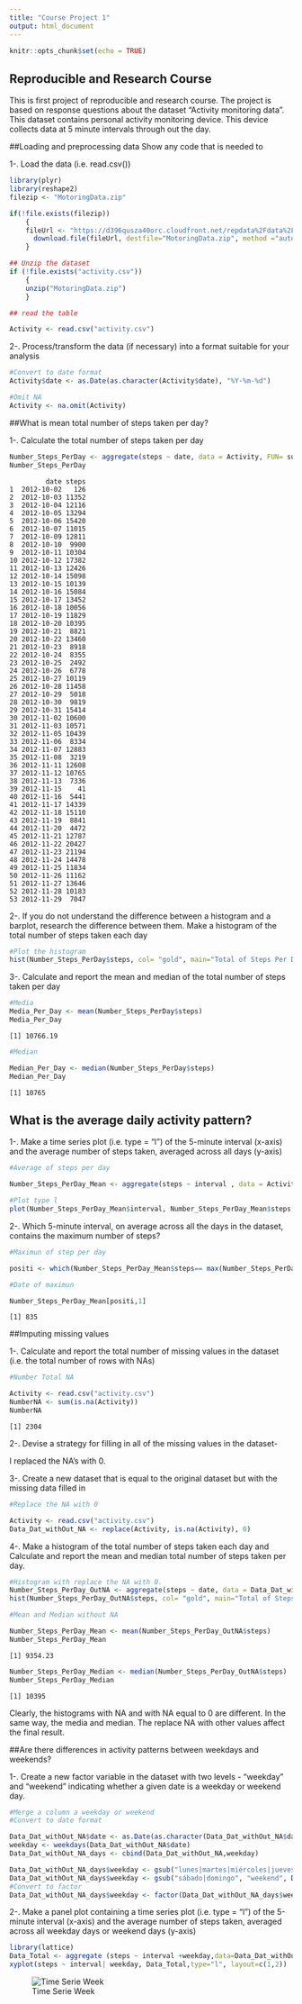 ---
title: "Course Project 1"
output: html_document
---

```{r setup, include=FALSE}
knitr::opts_chunk$set(echo = TRUE)
```

## Reproducible and Research Course

This is first project of reproducible and research course. The project is based on response questions about the dataset "Activity monitoring data". This dataset contains personal activity monitoring device. This device collects data at 5 minute intervals through out the day.


##Loading and preprocessing data
Show any code that is needed to


1-. Load the data (i.e. read.csv())
```{r Load data}
library(plyr)
library(reshape2)
filezip <- "MotoringData.zip"

if(!file.exists(filezip))
	{
	fileUrl <- "https://d396qusza40orc.cloudfront.net/repdata%2Fdata%2Factivity.zip"
      download.file(fileUrl, destfile="MotoringData.zip", method ="auto")
	}

## Unzip the dataset
if (!file.exists("activity.csv")) 
	{ 
  	unzip("MotoringData.zip") 
	}

## read the table

Activity <- read.csv("activity.csv")

```

2-. Process/transform the data (if necessary) into a format suitable for your analysis

```{r Process}
#Convert to date format
Activity$date <- as.Date(as.character(Activity$date), "%Y-%m-%d")

#Omit NA
Activity <- na.omit(Activity)
```

##What is mean total number of steps taken per day?

1-. Calculate the total number of steps taken per day

```{r NumberStepsDay }
Number_Steps_PerDay <- aggregate(steps ~ date, data = Activity, FUN= sum)
Number_Steps_PerDay
```
```
         date steps
1  2012-10-02   126
2  2012-10-03 11352
3  2012-10-04 12116
4  2012-10-05 13294
5  2012-10-06 15420
6  2012-10-07 11015
7  2012-10-09 12811
8  2012-10-10  9900
9  2012-10-11 10304
10 2012-10-12 17382
11 2012-10-13 12426
12 2012-10-14 15098
13 2012-10-15 10139
14 2012-10-16 15084
15 2012-10-17 13452
16 2012-10-18 10056
17 2012-10-19 11829
18 2012-10-20 10395
19 2012-10-21  8821
20 2012-10-22 13460
21 2012-10-23  8918
22 2012-10-24  8355
23 2012-10-25  2492
24 2012-10-26  6778
25 2012-10-27 10119
26 2012-10-28 11458
27 2012-10-29  5018
28 2012-10-30  9819
29 2012-10-31 15414
30 2012-11-02 10600
31 2012-11-03 10571
32 2012-11-05 10439
33 2012-11-06  8334
34 2012-11-07 12883
35 2012-11-08  3219
36 2012-11-11 12608
37 2012-11-12 10765
38 2012-11-13  7336
39 2012-11-15    41
40 2012-11-16  5441
41 2012-11-17 14339
42 2012-11-18 15110
43 2012-11-19  8841
44 2012-11-20  4472
45 2012-11-21 12787
46 2012-11-22 20427
47 2012-11-23 21194
48 2012-11-24 14478
49 2012-11-25 11834
50 2012-11-26 11162
51 2012-11-27 13646
52 2012-11-28 10183
53 2012-11-29  7047
```


2-. If you do not understand the difference between a histogram and a barplot, research the difference between them. Make a histogram of the total number of steps taken each day
```{r histogram}
#Plot the histogram
hist(Number_Steps_PerDay$steps, col= "gold", main="Total of Steps Per Day", xlab ="Date")


```

3-. Calculate and report the mean and median of the total number of steps taken per day
``` {r mediaAndMean}
#Media
Media_Per_Day <- mean(Number_Steps_PerDay$steps)
Media_Per_Day
```
```
[1] 10766.19
```
```{r medianPe}
#Median

Median_Per_Day <- median(Number_Steps_PerDay$steps)
Median_Per_Day
```
```
[1] 10765
```

## What is the average daily activity pattern?

1-. Make a time series plot (i.e. type = "l") of the 5-minute interval (x-axis) and the average number of steps taken, averaged across all days (y-axis)
```{r TimeSeries}

#Average of steps per day

Number_Steps_PerDay_Mean <- aggregate(steps ~ interval , data = Activity, FUN= mean)

#Plot type l
plot(Number_Steps_PerDay_Mean$interval, Number_Steps_PerDay_Mean$steps, type="l", main="The Average of Steps Per Day", ylab ="Number of  Steps", xlab ="Dates")

```

2-. Which 5-minute interval, on average across all the days in the dataset, contains the maximum number of steps?

``` {r MaximunSteps}
#Maximun of step per day

positi <- which(Number_Steps_PerDay_Mean$steps== max(Number_Steps_PerDay_Mean$steps))

#Date of maximun

Number_Steps_PerDay_Mean[positi,1]

``` 
``` 
[1] 835

``` 

##Imputing missing values

1-. Calculate and report the total number of missing values in the dataset (i.e. the total number of rows with NAs)
```{r nrows}
#Number Total NA

Activity <- read.csv("activity.csv")
NumberNA <- sum(is.na(Activity))
NumberNA

```
```
[1] 2304
```
2-. Devise a strategy for filling in all of the missing values in the dataset-

I replaced the NA's with 0.

3-. Create a new dataset that is equal to the original dataset but with the missing data filled in

```{r replace}
#Replace the NA with 0

Activity <- read.csv("activity.csv")
Data_Dat_withOut_NA <- replace(Activity, is.na(Activity), 0)
```

4-. Make a histogram of the total number of steps taken each day and Calculate and report the mean and median total number of steps taken per day. 

```{r medianReplace}
#Histogram with replace the NA with 0.
Number_Steps_PerDay_OutNA <- aggregate(steps ~ date, data = Data_Dat_withOut_NA, FUN= sum)
hist(Number_Steps_PerDay_OutNA$steps, col= "gold", main="Total of Steps Per Day without NA", xlab ="Date")

#Mean and Median without NA

Number_Steps_PerDay_Mean <- mean(Number_Steps_PerDay_OutNA$steps)
Number_Steps_PerDay_Mean
```
```
[1] 9354.23
```
``` {r MedianOut}
Number_Steps_PerDay_Median <- median(Number_Steps_PerDay_OutNA$steps)
Number_Steps_PerDay_Median
```
```
[1] 10395
```
Clearly, the histograms with NA and with NA equal to 0 are different. In the same way, the media and median. The replace NA with other values affect the final result. 


##Are there differences in activity patterns between weekdays and weekends?

1-. Create a new factor variable in the dataset with two levels - "weekday" and "weekend" indicating whether a given date is a weekday or weekend day.

```{r weekday}

#Merge a column a weekday or weekend
#Convert to date format

Data_Dat_withOut_NA$date <- as.Date(as.character(Data_Dat_withOut_NA$date), "%Y-%m-%d")
weekday <- weekdays(Data_Dat_withOut_NA$date)
Data_Dat_withOut_NA_days <- cbind(Data_Dat_withOut_NA,weekday) 

Data_Dat_withOut_NA_days$weekday <- gsub("lunes|martes|miércoles|jueves|viernes", "weekday", Data_Dat_withOut_NA_days$weekday)
Data_Dat_withOut_NA_days$weekday <- gsub("sábado|domingo", "weekend", Data_Dat_withOut_NA_days$weekday)
#Convert to factor
Data_Dat_withOut_NA_days$weekday <- factor(Data_Dat_withOut_NA_days$weekday)

```

2-. Make a panel plot containing a time series plot (i.e. type = "l") of the 5-minute interval (x-axis) and the average number of steps taken, averaged across all weekday days or weekend days (y-axis)
```{r figures }
library(lattice)
Data_Total <- aggregate (steps ~ interval +weekday,data=Data_Dat_withOut_NA_days, mean)
xyplot(steps ~ interval| weekday, Data_Total,type="l", layout=c(1,2))
```
![Time Serie Week](./instructions_fig/Time_series_Week.png)


